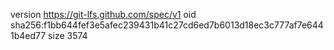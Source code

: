 version https://git-lfs.github.com/spec/v1
oid sha256:f1bb644fef3e5afec239431b41c27cd6ed7b6013d18ec3c777af7e6441b4ed77
size 3574
